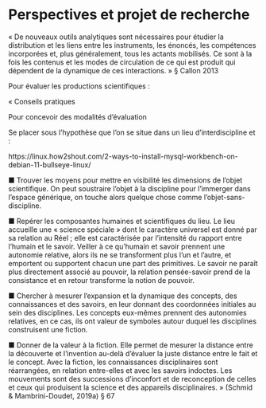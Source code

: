 # Perspectives et projet de recherche {#sec-part-perspectives}


« De nouveaux outils analytiques sont nécessaires pour étudier la distribution et les liens entre les instruments, les énoncés, les compétences incorporées et, plus généralement, tous les actants mobilisés. Ce sont à la fois les contenus et les modes de circulation de ce qui est produit qui dépendent de la dynamique de ces interactions. » § Callon 2013

Pour évaluer les productions scientifiques :

« Conseils pratiques

Pour concevoir des modalités d'évaluation

Se placer sous l'hypothèse que l'on se situe dans un lieu d'interdiscipline et :

https://linux.how2shout.com/2-ways-to-install-mysql-workbench-on-debian-11-bullseye-linux/

■ Trouver les moyens pour mettre en visibilité les dimensions de l'objet scientifique. On peut soustraire l'objet à la discipline pour l'immerger dans l'espace générique, on touche alors quelque chose comme l'objet-sans-discipline.

■ Repérer les composantes humaines et scientifiques du lieu. Le lieu accueille une « science spéciale » dont le caractère universel est donné par sa relation au Réel ; elle est caractérisée par l'intensité du rapport entre l'humain et le savoir. Veiller à ce qu'humain et savoir prennent une autonomie relative, alors ils ne se transforment plus l'un et l'autre, et emportent ou supportent chacun une part des primitives. Le savoir ne paraît plus directement associé au pouvoir, la relation pensée-savoir prend de la consistance et en retour transforme la notion de pouvoir.

■ Chercher à mesurer l'expansion et la dynamique des concepts, des connaissances et des savoirs, en leur donnant des coordonnées initiales au sein des disciplines. Les concepts eux-mêmes prennent des autonomies relatives, en ce cas, ils ont valeur de symboles autour duquel les disciplines construisent une fiction.

■ Donner de la valeur à la fiction. Elle permet de mesurer la distance entre la découverte et l'invention au-delà d'évaluer la juste distance entre le fait et le concept. Avec la fiction, les connaissances disciplinaires sont réarrangées, en relation entre-elles et avec les savoirs indoctes. Les mouvements sont des successions d'inconfort et de reconception de celles et ceux qui produisent la science et des appareils disciplinaires. » (Schmid & Mambrini-Doudet, 2019a) § 67
